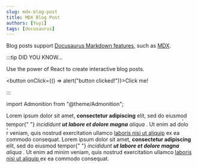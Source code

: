 ```yaml
---
slug: mdx-blog-post
title: MDX Blog Post
authors: [Yuyi]
tags: [docusaurus]
---
```


Blog posts support [Docusaurus Markdown features](https://docusaurus.io/docs/markdown-features), such as [MDX](https://mdxjs.com/).

:::tip DID YOU KNOW...

Use the power of React to create interactive blog posts.

<!-- ```js
<button onClick={() => alert("button clicked!")}>Click me!</button>
``` -->

<button onClick={() => alert("button clicked!")}>Click me!</button>

:::

<!--truncate-->

import Admonition from "@theme/Admonition";

<Admonition type="tip" title="Did you know...">
  Lorem ipsum dolor sit amet, <b>consectetur adipiscing</b> elit, sed do eiusmod tempor{" "}
  <i>
    incididunt <b>ut labore et dolore magna</b> aliqua
  </i>
  . Ut enim ad <ruby>
    dolor<rt>ts</rt>
  </ruby> veniam, quis nostrud exercitation ullamco <a href="#">laboris nisi ut aliquip</a> ex ea commodo
  consequat.
</Admonition>

<Admonition type="tip" icon="💡" title="Did you know...">
  Lorem ipsum dolor sit amet, <b>consectetur adipiscing</b> elit, sed do eiusmod tempor{" "}
  <i>
    incididunt <b>ut labore et dolore magna</b> aliqua
  </i>
  . Ut enim ad minim veniam, quis nostrud exercitation ullamco <a href="#">
    laboris nisi ut aliquip
  </a> ex ea commodo consequat.
</Admonition>
